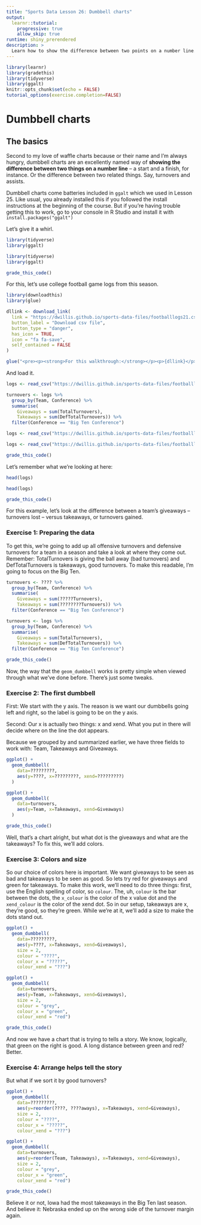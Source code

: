 ```yaml
---
title: "Sports Data Lesson 26: Dumbbell charts"
output: 
  learnr::tutorial:
    progressive: true
    allow_skip: true
runtime: shiny_prerendered
description: >
  Learn how to show the difference between two points on a number line.
---
```


```r
library(learnr)
library(gradethis)
library(tidyverse)
library(ggalt)
knitr::opts_chunk$set(echo = FALSE)
tutorial_options(exercise.completion=FALSE)
```

# Dumbbell charts

## The basics

Second to my love of waffle charts because or their name and I'm always hungry, dumbbell charts are an excellently named way of **showing the difference between two things on a number line** -- a start and a finish, for instance. Or the difference between two related things. Say, turnovers and assists. 

Dumbbell charts come batteries included in `ggalt` which we used in Lesson 25. Like usual, you already installed this if you followed the install instructions at the beginning of the course. But if you're having trouble getting this to work, go to your console in R Studio and install it with `install.packages("ggalt")`

Let's give it a whirl.

```r
library(tidyverse)
library(ggalt)

```
```r
library(tidyverse)
library(ggalt)
```
```r
grade_this_code()
```

For this, let's use college football game logs from this season.

```r
library(downloadthis)
library(glue)

dllink <- download_link(
  link = "https://dwillis.github.io/sports-data-files/footballlogs21.csv",
  button_label = "Download csv file",
  button_type = "danger",
  has_icon = TRUE,
  icon = "fa fa-save",
  self_contained = FALSE
)

glue("<pre><p><strong>For this walkthrough:</strong></p><p>{dllink}</p></pre>")
```

And load it.

```r
logs <- read_csv("https://dwillis.github.io/sports-data-files/footballlogs21.csv")

turnovers <- logs %>%
  group_by(Team, Conference) %>% 
  summarise(
    Giveaways = sum(TotalTurnovers), 
    Takeaways = sum(DefTotalTurnovers)) %>%
  filter(Conference == "Big Ten Conference")
```
```r
logs <- read_csv("https://dwillis.github.io/sports-data-files/footballlogs21.csv")
```
```r
logs <- read_csv("https://dwillis.github.io/sports-data-files/footballlogs21.csv")
```
```r
grade_this_code()
```

Let's remember what we're looking at here:

```r
head(logs)
```
```r
head(logs)
```
```r
grade_this_code()
```

For this example, let's look at the difference between a team's giveaways -- turnovers lost -- versus takeaways, or turnovers gained. 

### Exercise 1: Preparing the data

To get this, we're going to add up all offensive turnovers and defensive turnovers for a team in a season and take a look at where they come out. Remember: TotalTurnovers is giving the ball away (bad turnovers) and DefTotalTurnovers is takeaways, good turnovers. To make this readable, I'm going to focus on the Big Ten.

```r
turnovers <- ???? %>%
  group_by(Team, Conference) %>% 
  summarise(
    Giveaways = sum(?????Turnovers), 
    Takeaways = sum(????????Turnovers)) %>%
  filter(Conference == "Big Ten Conference")
```
```r
turnovers <- logs %>%
  group_by(Team, Conference) %>% 
  summarise(
    Giveaways = sum(TotalTurnovers), 
    Takeaways = sum(DefTotalTurnovers)) %>%
  filter(Conference == "Big Ten Conference")
```
```r
grade_this_code()
```

Now, the way that the `geom_dumbbell` works is pretty simple when viewed through what we've done before. There's just some tweaks. 

### Exercise 2: The first dumbbell

First: We start with the y axis. The reason is we want our dumbbells going left and right, so the label is going to be on the y axis. 

Second: Our x is actually two things: x and xend. What you put in there will decide where on the line the dot appears.

Because we grouped by and summarized earlier, we have three fields to work with: Team, Takeaways and Giveaways.

```r
ggplot() + 
  geom_dumbbell(
    data=?????????, 
    aes(y=????, x=?????????, xend=?????????)
  )
```
```r
ggplot() + 
  geom_dumbbell(
    data=turnovers, 
    aes(y=Team, x=Takeaways, xend=Giveaways)
  )
```
```r
grade_this_code()
```

Well, that's a chart alright, but what dot is the giveaways and what are the takeaways? To fix this, we'll add colors.

### Exercise 3: Colors and size

So our choice of colors here is important. We want giveaways to be seen as bad and takeaways to be seen as good. So lets try red for giveaways and green for takeaways. To make this work, we'll need to do three things: first, use the English spelling of color, so `colour`. The, uh, `colour` is the bar between the dots, the `x_colour` is the color of the x value dot and the `xend_colour` is the color of the xend dot. So in our setup, takeaways are x, they're good, so they're green. While we're at it, we'll add a size to make the dots stand out.

```r
ggplot() + 
  geom_dumbbell(
    data=?????????, 
    aes(y=????, x=Takeaways, xend=Giveaways),
    size = 2,
    colour = "????",
    colour_x = "?????",
    colour_xend = "???")
```
```r
ggplot() + 
  geom_dumbbell(
    data=turnovers, 
    aes(y=Team, x=Takeaways, xend=Giveaways),
    size = 2,
    colour = "grey",
    colour_x = "green",
    colour_xend = "red")
```
```r
grade_this_code()
```

And now we have a chart that is trying to tells a story. We know, logically, that green on the right is good. A long distance between green and red? Better. 

### Exercise 4: Arrange helps tell the story

But what if we sort it by good turnovers? 

```r
ggplot() + 
  geom_dumbbell(
    data=?????????, 
    aes(y=reorder(????, ????aways), x=Takeaways, xend=Giveaways),
    size = 2,
    colour = "????",
    colour_x = "?????",
    colour_xend = "???")
```
```r
ggplot() + 
  geom_dumbbell(
    data=turnovers, 
    aes(y=reorder(Team, Takeaways), x=Takeaways, xend=Giveaways),
    size = 2,
    colour = "grey",
    colour_x = "green",
    colour_xend = "red")
```
```r
grade_this_code()
```

Believe it or not, Iowa had the most takeaways in the Big Ten last season. And believe it: Nebraska ended up on the wrong side of the turnover margin again.